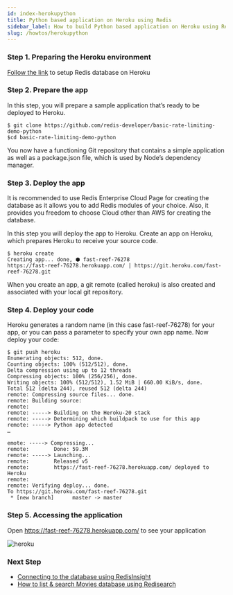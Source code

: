 ```yaml
---
id: index-herokupython
title: Python based application on Heroku using Redis
sidebar_label: How to build Python based application on Heroku using Redis
slug: /howtos/herokupython
---
```




### Step 1. Preparing the Heroku environment

[Follow the link](../create/heroku) to setup Redis database on Heroku 



### Step 2. Prepare the app

In this step, you will prepare a sample application that’s ready to be deployed to Heroku.


```
$ git clone https://github.com/redis-developer/basic-rate-limiting-demo-python
$cd basic-rate-limiting-demo-python
```


You now have a functioning Git repository that contains a simple application as well as a package.json file, which is used by Node’s dependency manager.

### Step 3. Deploy the app

It is recommended to use Redis Enterprise Cloud Page for creating the database as it allows you to add Redis modules of your choice. Also, it provides you freedom to choose Cloud other than AWS for creating the database.


In this step you will deploy the app to Heroku.
Create an app on Heroku, which prepares Heroku to receive your source code.


```
$ heroku create
Creating app... done, ⬢ fast-reef-76278
https://fast-reef-76278.herokuapp.com/ | https://git.heroku.com/fast-reef-76278.git
```

When you create an app, a git remote (called heroku) is also created and associated with your local git repository.


### Step 4. Deploy your code

Heroku generates a random name (in this case fast-reef-76278) for your app, or you can pass a parameter to specify your own app name.
Now deploy your code:
 


```
$ git push heroku                        
Enumerating objects: 512, done.
Counting objects: 100% (512/512), done.
Delta compression using up to 12 threads
Compressing objects: 100% (256/256), done.
Writing objects: 100% (512/512), 1.52 MiB | 660.00 KiB/s, done.
Total 512 (delta 244), reused 512 (delta 244)
remote: Compressing source files... done.
remote: Building source:
remote: 
remote: -----> Building on the Heroku-20 stack
remote: -----> Determining which buildpack to use for this app
remote: -----> Python app detected
…

emote: -----> Compressing...
remote:        Done: 59.3M
remote: -----> Launching...
remote:        Released v5
remote:        https://fast-reef-76278.herokuapp.com/ deployed to Heroku
remote: 
remote: Verifying deploy... done.
To https://git.heroku.com/fast-reef-76278.git
 * [new branch]      master -> master
```

### Step 5. Accessing the application


Open https://fast-reef-76278.herokuapp.com/ to see your application

![heroku](heroku_ratelimiter.png)



### Next Step

- [Connecting to the database using RedisInsight](/explore/redisinsight/)
- [How to list & search Movies database using Redisearch](/howtos/moviesdatabase/getting-started/)
